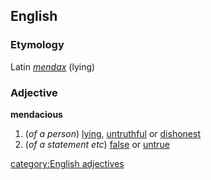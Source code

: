 ==English==
===Etymology===
Latin ''[[mendax]]'' (lying)
===Adjective===
'''mendacious'''
#(''of a person'') [[lying]], [[untruthful]] or [[dishonest]]
#(''of a statement etc'') [[false]] or [[untrue]]
[[category:English adjectives]]